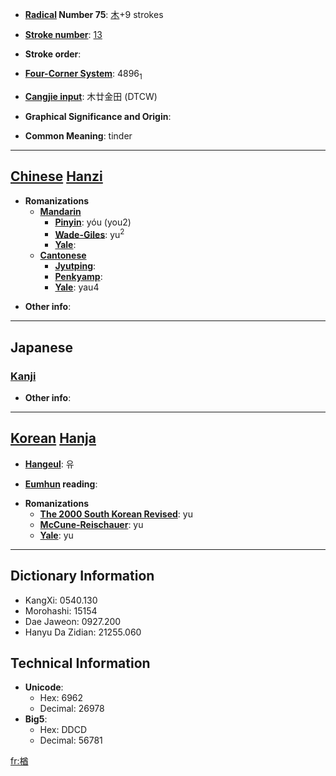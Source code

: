 * '''[[Wiktionary:Chinese radical index| Radical]] Number 75''': [[Wiktionary:Chinese radical index 木|木]]+9 strokes

* '''[[Wiktionary:Chinese total strokes index|Stroke number]]''': [[Wiktionary:Chinese total strokes index 13|13]]

* '''Stroke order''': 

* '''[[Wiktionary:Chinese four corner index|Four-Corner System]]''': 4896<sub>1</sub>

* '''[[Wiktionary:Chinese Cangjie index|Cangjie input]]''': 木廿金田 (DTCW)

* '''Graphical Significance and Origin''': 

* '''Common Meaning''': tinder

----

== [[Chinese]] [[Hanzi]] ==

* '''Romanizations'''
** '''[[Mandarin]]'''
*** '''[[Pinyin]]''': yóu (you2)
*** '''[[Wade-Giles]]''': yu<sup>2</sup>
*** '''[[Yale]]''': 
** '''[[Cantonese]]'''
*** '''[[Jyutping]]''':
*** '''[[Penkyamp]]''': 
*** '''[[Yale]]''': yau4

* '''Other info''': 

----

==Japanese==
===[[Kanji]]===
{{kanji|on readings=[[しゅう]] (shū), [[ゆう]] (yū)
|kun readings=[[なら]] (nara)
}}

* '''Other info''':  

----

== [[Korean]] [[Hanja]] ==

* '''[[Hangeul]]''': 유

* '''[[Eumhun]] reading''': 

* '''Romanizations'''
** '''[[The 2000 South Korean Revised Romanization|The 2000 South Korean Revised]]''': yu
** '''[[McCune-Reischauer]]''': yu
** '''[[Yale]]''': yu

----

== Dictionary Information ==

* KangXi: 0540.130
* Morohashi: 15154
* Dae Jaweon: 0927.200
* Hanyu Da Zidian: 21255.060

== Technical Information ==

* '''Unicode''':
** Hex: 6962
** Decimal: 26978
* '''Big5''':
** Hex: DDCD
** Decimal: 56781

[[fr:楢]]